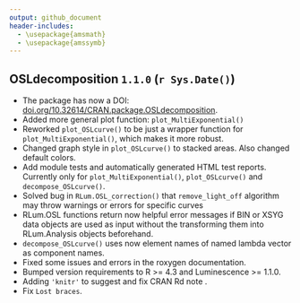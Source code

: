 ```yaml
---
output: github_document
header-includes:
  - \usepackage{amsmath}
  - \usepackage{amssymb}
---
```


<!-- NEWS.md was auto-generated by NEWS.Rmd. Please DO NOT edit by hand!-->

## OSLdecomposition `1.1.0` (`r Sys.Date()`)

-   The package has now a DOI: [doi.org/10.32614/CRAN.package.OSLdecomposition](https://doi.org/10.32614/CRAN.package.OSLdecomposition).
-   Added more general plot function: `plot_MultiExponential()`
-   Reworked `plot_OSLcurve()` to be just a wrapper function for `plot_MultiExponential()`, which makes it more robust.
-   Changed graph style in `plot_OSLcurve()` to stacked areas. Also changed default colors.
-   Add module tests and automatically generated HTML test reports. Currently only for `plot_MultiExponential()`, `plot_OSLcurve()` and `decompose_OSLcurve()`.
-   Solved bug in `RLum.OSL_correction()` that `remove_light_off` algorithm may throw warnings or errors for specific curves
-   RLum.OSL functions return now helpful error messages if BIN or XSYG data objects are used as input without the transforming them into RLum.Analysis objects beforehand.
-   `decompose_OSLcurve()` uses now element names of named lambda vector as component names.
-   Fixed some issues and errors in the roxygen documentation.
-   Bumped version requirements to R \>= 4.3 and Luminescence \>= 1.1.0.
-   Adding `'knitr'` to suggest and fix CRAN Rd note .
-   Fix `Lost braces`.
